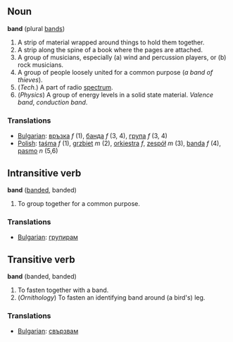 ==Noun==
'''band''' (plural [[bands]])

# A strip of material wrapped around things to hold them together.
# A strip along the spine of a book where the pages are attached.
# A group of musicians, especially (a) wind and percussion players, or (b) rock musicians.
# A group of people loosely united for a common purpose (''a band of thieves'').
# (''Tech.'') A part of radio [[spectrum]].
# (''Physics'') A group of energy levels in a solid state material. ''Valence band'', ''conduction band''.

===Translations===

*[[Bulgarian]]: [[връзка]] ''f'' (1), [[банда]] ''f'' (3, 4), [[група]] ''f'' (3, 4)
*[[Polish]]: [[taśma]] ''f'' (1), [[grzbiet]] ''m'' (2), [[orkiestra]] ''f'', [[zespół]] ''m'' (3), [[banda]] ''f'' (4), [[pasmo]] ''n'' (5,6)


==Intransitive verb==
'''band''' ([[banded]], banded)

# To group together for a common purpose.

===Translations===

*[[Bulgarian]]: [[групирам]]

==Transitive verb==

'''band''' (banded, banded)

# To fasten together with a band.
# (''Ornithology'') To fasten an identifying band around (a bird's) leg.

===Translations===

*[[Bulgarian]]: [[свързвам]]